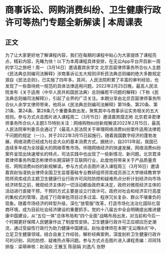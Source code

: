 # 商事诉讼、网购消费纠纷、卫生健康行政许可等热门专题全新解读 | 本周课表
## 正文
为了让大家更好地了解课程内容，我们在每期的课程中贴心为大家提炼了课程亮点，精彩内容，先睹为快！以下为本周课程具体安排，在无讼App平台开启新一周的学习之旅吧！周一（3月14日）邀请嘉宾余学文 北京百宸律师事务所合伙人主题《民法典总则编司法解释》涉商事诉讼五大规则评析民法典总则编的绝大多数规定源自《民法总则》，已实施了四年多。其间，人民法院积累了丰富的审判经验，也发现了一些亟待统一规范的具体法律适用问题。2022年2月25日晚，最高人民法院发布《关于适用〈中华人民共和国民法典〉总则编若干问题的解释》（下称《民法典总则编司法解释》），引起了业界的广泛关注。本期分享由北京百宸律师事务所合伙人余学文律师带来，他将从《民法典总则编司法解释》第19条、第20条、第21条、第24条、第28条几个重要条款出发，聚焦其中与商事诉讼实务相关的五大规则。参与方式点击图片进入课程周二（3月15日）邀请嘉宾糜志彬 北京君泽君律师事务所合伙人主题3.15特别关注：网络购物纠纷新规解读2022年2月15日，最高人民法院审判委员会通过了《最高人民法院关于审理网络消费纠纷案件适用法律若干问题的规定（一）》，并于2022年3月15日起施行。随着我国数字经济的蓬勃发展，网络消费已经成为社会大众的基本消费方式。据统计，自2013年起，我国已连续多年成为全球最大的网络零售市场。伴随网络经济的快速发展，网络消费纠纷案件呈现出快速增长的特点，司法实践中也出现了一些新情况、新问题。北京君泽君律师事务所糜志彬律师长期深耕于互联网行业，此度他将带来关于产品质量责任、网购消费纠纷的新规解读。参与方式点击图片进入课程周三（3月16日）邀请嘉宾赵怡凌执业律师全国卫生监督基础专业教研组师资库成员浙江大学继续教育学院师资库成员主题卫生健康行业行政许可风险防控和疑难热点分析计划经济向市场经济转型之前，微观经济主体的一切活动都由政府来决定，政府对微观经济主体的活动进行直接干预，干预的方式主要是设立行政许可。政府对社会和经济实行高度的集权式的管理，造成了行政审批项目过多过滥、程序冗长复杂、群众不堪重负的现象。随着市场经济的转型升级，深化“放管服”改革，打造市场化法治化国际化营商环境，成为目前社会经济建设的重要抓手。党的十八届五中全会明确提出推进健康中国建设，从“五位一体"总体布局和“四个全面"战略布局出发，对当前和今后一个时期更好保障人民健康作出了制度性安排。卫生健康行政许可正应顺应历史潮流，通过受益性行政行为助力健康中国建设。赵怡凌律师在本期“无讼晚8点”中，立足卫生健康领域，结合自身工作经验，解析经典案例，深度剖析卫生健康行政许可的识别、风险防控、疑难热点等问题。参与方式点击图片进入课程责编：邓珂玮排版：梁萌审核：赵润众 王雅玉 陈丽娟 刘逸凡 张野